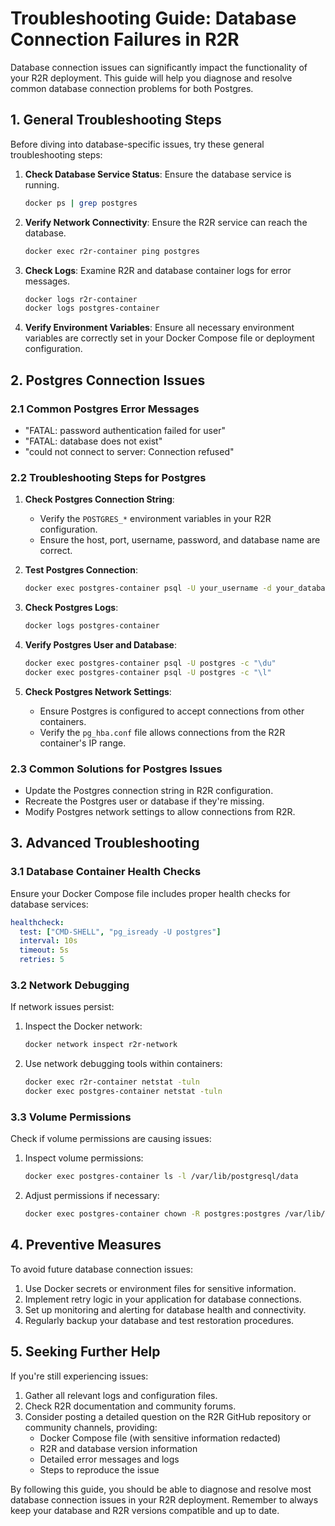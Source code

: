 # Troubleshooting Guide: Database Connection Failures in R2R

Database connection issues can significantly impact the functionality of your R2R deployment. This guide will help you diagnose and resolve common database connection problems for both Postgres.

## 1. General Troubleshooting Steps

Before diving into database-specific issues, try these general troubleshooting steps:

1. **Check Database Service Status**: Ensure the database service is running.
   ```bash
   docker ps | grep postgres
   ```

2. **Verify Network Connectivity**: Ensure the R2R service can reach the database.
   ```bash
   docker exec r2r-container ping postgres
   ```

3. **Check Logs**: Examine R2R and database container logs for error messages.
   ```bash
   docker logs r2r-container
   docker logs postgres-container
   ```

4. **Verify Environment Variables**: Ensure all necessary environment variables are correctly set in your Docker Compose file or deployment configuration.

## 2. Postgres Connection Issues

### 2.1 Common Postgres Error Messages

- "FATAL: password authentication failed for user"
- "FATAL: database does not exist"
- "could not connect to server: Connection refused"

### 2.2 Troubleshooting Steps for Postgres

1. **Check Postgres Connection String**:
   - Verify the `POSTGRES_*` environment variables in your R2R configuration.
   - Ensure the host, port, username, password, and database name are correct.

2. **Test Postgres Connection**:
   ```bash
   docker exec postgres-container psql -U your_username -d your_database -c "SELECT 1;"
   ```

3. **Check Postgres Logs**:
   ```bash
   docker logs postgres-container
   ```

4. **Verify Postgres User and Database**:
   ```bash
   docker exec postgres-container psql -U postgres -c "\du"
   docker exec postgres-container psql -U postgres -c "\l"
   ```

5. **Check Postgres Network Settings**:
   - Ensure Postgres is configured to accept connections from other containers.
   - Verify the `pg_hba.conf` file allows connections from the R2R container's IP range.

### 2.3 Common Solutions for Postgres Issues

- Update the Postgres connection string in R2R configuration.
- Recreate the Postgres user or database if they're missing.
- Modify Postgres network settings to allow connections from R2R.

## 3. Advanced Troubleshooting

### 3.1 Database Container Health Checks

Ensure your Docker Compose file includes proper health checks for database services:

```yaml
healthcheck:
  test: ["CMD-SHELL", "pg_isready -U postgres"]
  interval: 10s
  timeout: 5s
  retries: 5
```

### 3.2 Network Debugging

If network issues persist:

1. Inspect the Docker network:
   ```bash
   docker network inspect r2r-network
   ```

2. Use network debugging tools within containers:
   ```bash
   docker exec r2r-container netstat -tuln
   docker exec postgres-container netstat -tuln
   ```

### 3.3 Volume Permissions

Check if volume permissions are causing issues:

1. Inspect volume permissions:
   ```bash
   docker exec postgres-container ls -l /var/lib/postgresql/data
   ```

2. Adjust permissions if necessary:
   ```bash
   docker exec postgres-container chown -R postgres:postgres /var/lib/postgresql/data
   ```

## 4. Preventive Measures

To avoid future database connection issues:

1. Use Docker secrets or environment files for sensitive information.
2. Implement retry logic in your application for database connections.
3. Set up monitoring and alerting for database health and connectivity.
4. Regularly backup your database and test restoration procedures.

## 5. Seeking Further Help

If you're still experiencing issues:

1. Gather all relevant logs and configuration files.
2. Check R2R documentation and community forums.
3. Consider posting a detailed question on the R2R GitHub repository or community channels, providing:
   - Docker Compose file (with sensitive information redacted)
   - R2R and database version information
   - Detailed error messages and logs
   - Steps to reproduce the issue

By following this guide, you should be able to diagnose and resolve most database connection issues in your R2R deployment. Remember to always keep your database and R2R versions compatible and up to date.
